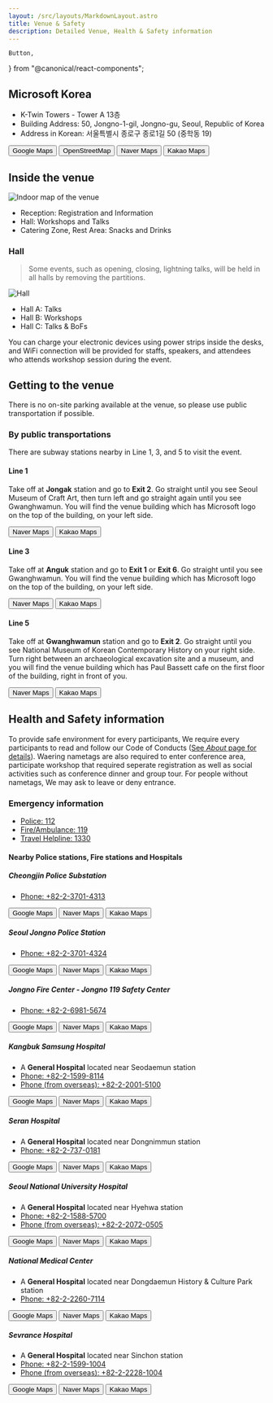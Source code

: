 ```yaml
---
layout: /src/layouts/MarkdownLayout.astro
title: Venue & Safety
description: Detailed Venue, Health & Safety information
---
```

    Button,
} from "@canonical/react-components";

## Microsoft Korea

- K-Twin Towers - Tower A 13층
- Building Address: 50, Jongno-1-gil, Jongno-gu, Seoul, Republic of Korea
- Address in Korean: 서울특별시 종로구 종로1길 50 (중학동 19)

<Button className="u-no-margin--right" hasIcon element="a" href="https://goo.gl/maps/NdFLcUwYKZaZRhgF8">
    <i className="p-icon--external-link"></i>
    <span>Google Maps</span>
</Button>
<Button className="u-no-margin--right" hasIcon element="a" href="https://osm.org/go/55k1isqnP?node=10149108968">
    <i className="p-icon--external-link"></i>
    <span>OpenStreetMap</span>
</Button>
<Button className="u-no-margin--right" hasIcon element="a" href="https://naver.me/5CzpevRF">
    <i className="p-icon--external-link"></i>
    <span>Naver Maps</span>
</Button>
<Button className="u-no-margin--right" hasIcon element="a" href="https://place.map.kakao.com/23496032">
    <i className="p-icon--external-link"></i>
    <span>Kakao Maps</span>
</Button>
<OpenStreetMap
    osmEmbedQuery="bbox=126.97721242904665%2C37.57368997826044%2C126.98056519031526%2C37.57561171073767&amp;layer=mapnik&amp;marker=37.57465085069809%2C126.97888880968094"/>

## Inside the venue

![Indoor map of the venue](/venue/inside_venue.png)

- Reception: Registration and Information
- Hall: Workshops and Talks
- Catering Zone, Rest Area: Snacks and Drinks

### Hall

> Some events, such as opening, closing, lightning talks, will be held in all halls by removing the partitions.

![Hall](/venue/hall.png)

- Hall A: Talks
- Hall B: Workshops
- Hall C: Talks & BoFs

You can charge your electronic devices using power strips inside the desks, and WiFi connection will be provided for staffs, speakers, and attendees who attends workshop session during the event.

## Getting to the venue

There is no on-site parking available at the venue, so please use public transportation if possible.

### By public transportations

There are subway stations nearby in Line 1, 3, and 5 to visit the event.

#### Line 1

Take off at **Jongak** station and go to **Exit 2**. Go straight until you see Seoul Museum of Craft Art, then turn left and go straight again until you see Gwanghwamun. You will find the venue building which has Microsoft logo on the top of the building, on your left side.

<Button className="u-no-margin--right" hasIcon element="a" href="https://naver.me/FS5MNxrN">
    <i className="p-icon--external-link"></i>
    <span>Naver Maps</span>
</Button>
<Button className="u-no-margin--right" hasIcon element="a" href="http://kko.to/S0VU3VN9lK">
    <i className="p-icon--external-link"></i>
    <span>Kakao Maps</span>
</Button>

#### Line 3

Take off at **Anguk** station and go to **Exit 1** or **Exit 6**. Go straight until you see Gwanghwamun. You will find the venue building which has Microsoft logo on the top of the building, on your left side.

<Button className="u-no-margin--right" hasIcon element="a" href="https://naver.me/52TDPhzv">
    <i className="p-icon--external-link"></i>
    <span>Naver Maps</span>
</Button>
<Button className="u-no-margin--right" hasIcon element="a" href="http://kko.to/Ytc0aE3skx">
    <i className="p-icon--external-link"></i>
    <span>Kakao Maps</span>
</Button>

#### Line 5

Take off at **Gwanghwamun** station and go to **Exit 2**. Go straight until you see National Museum of Korean Contemporary History on your right side. Turn right between an archaeological excavation site and a museum, and you will find the venue building which has Paul Bassett cafe on the first floor of the building, right in front of you.

<Button className="u-no-margin--right" hasIcon element="a" href="https://naver.me/xQ8Yrlme">
    <i className="p-icon--external-link"></i>
    <span>Naver Maps</span>
</Button>
<Button className="u-no-margin--right" hasIcon element="a" href="http://kko.to/szcUh799Qg">
    <i className="p-icon--external-link"></i>
    <span>Kakao Maps</span>
</Button>

## Health and Safety information

To provide safe environment for every participants, We require every participants to read and follow our Code of Conducts ([See *About* page for details](/en/about)). Waering nametags are also required to enter conference area, participate workshop that required seperate registration as well as social activities such as conference dinner and group tour. For people without nametags, We may ask to leave or deny entrance.

### Emergency information

- [Police: 112](tel:112)
- [Fire/Ambulance: 119](tel:119)
- [Travel Helpline: 1330](tel:1330)

#### Nearby Police stations, Fire stations and Hospitals

##### Cheongjin Police Substation

- [Phone: +82-2-3701-4313](tel:+82-2-3701-4313)

<Button className="u-no-margin--right" hasIcon element="a" href="https://goo.gl/maps/1zqifTDFTNKBMmch6">
    <i className="p-icon--external-link"></i>
    <span>Google Maps</span>
</Button>
<Button className="u-no-margin--right" hasIcon element="a" href="https://naver.me/GnGIWl7D">
    <i className="p-icon--external-link"></i>
    <span>Naver Maps</span>
</Button>
<Button className="u-no-margin--right" hasIcon element="a" href="https://place.map.kakao.com/14657566">
    <i className="p-icon--external-link"></i>
    <span>Kakao Maps</span>
</Button>

##### Seoul Jongno Police Station

- [Phone: +82-2-3701-4324](tel:+82-2-3701-4324)

<Button className="u-no-margin--right" hasIcon element="a" href="https://goo.gl/maps/H2PedhCiyQCXLgt77">
    <i className="p-icon--external-link"></i>
    <span>Google Maps</span>
</Button>
<Button className="u-no-margin--right" hasIcon element="a" href="https://naver.me/FpXwa33l">
    <i className="p-icon--external-link"></i>
    <span>Naver Maps</span>
</Button>
<Button className="u-no-margin--right" hasIcon element="a" href="https://place.map.kakao.com/7935719">
    <i className="p-icon--external-link"></i>
    <span>Kakao Maps</span>
</Button>

##### Jongno Fire Center - Jongno 119 Safety Center

- [Phone: +82-2-6981-5674](tel:+82-2-6981-5674)

<Button className="u-no-margin--right" hasIcon element="a" href="https://goo.gl/maps/UNXp7mCCupJKwqrNA">
    <i className="p-icon--external-link"></i>
    <span>Google Maps</span>
</Button>
<Button className="u-no-margin--right" hasIcon element="a" href="https://naver.me/Fn2miFBn">
    <i className="p-icon--external-link"></i>
    <span>Naver Maps</span>
</Button>
<Button className="u-no-margin--right" hasIcon element="a" href="https://place.map.kakao.com/23256271">
    <i className="p-icon--external-link"></i>
    <span>Kakao Maps</span>
</Button>

##### Kangbuk Samsung Hospital

- A **General Hospital** located near Seodaemun station
- [Phone: +82-2-1599-8114](tel:+82-2-1599-8114)
- [Phone (from overseas): +82-2-2001-5100](tel:+82-2-2001-5100)

<Button className="u-no-margin--right" hasIcon element="a" href="https://goo.gl/maps/r6ogT35Y462JQfMA8">
    <i className="p-icon--external-link"></i>
    <span>Google Maps</span>
</Button>
<Button className="u-no-margin--right" hasIcon element="a" href="https://naver.me/5DH37gjX">
    <i className="p-icon--external-link"></i>
    <span>Naver Maps</span>
</Button>
<Button className="u-no-margin--right" hasIcon element="a" href="https://place.map.kakao.com/8178752">
    <i className="p-icon--external-link"></i>
    <span>Kakao Maps</span>
</Button>

##### Seran Hospital

- A **General Hospital** located near Dongnimmun station
- [Phone: +82-2-737-0181](tel:+82-2-737-0181)

<Button className="u-no-margin--right" hasIcon element="a" href="https://goo.gl/maps/sFQHYZskq44WhCp77">
    <i className="p-icon--external-link"></i>
    <span>Google Maps</span>
</Button>
<Button className="u-no-margin--right" hasIcon element="a" href="https://naver.me/GxORR2od">
    <i className="p-icon--external-link"></i>
    <span>Naver Maps</span>
</Button>
<Button className="u-no-margin--right" hasIcon element="a" href="https://place.map.kakao.com/7947236">
    <i className="p-icon--external-link"></i>
    <span>Kakao Maps</span>
</Button>

##### Seoul National University Hospital

- A **General Hospital** located near Hyehwa station
- [Phone: +82-2-1588-5700](tel:+82-2-1588-5700)
- [Phone (from overseas): +82-2-2072-0505](tel:+82-2-2072-0505)

<Button className="u-no-margin--right" hasIcon element="a" href="https://goo.gl/maps/ihCriSJSAQposZR28">
    <i className="p-icon--external-link"></i>
    <span>Google Maps</span>
</Button>
<Button className="u-no-margin--right" hasIcon element="a" href="https://naver.me/xKQWNyWQ">
    <i className="p-icon--external-link"></i>
    <span>Naver Maps</span>
</Button>
<Button className="u-no-margin--right" hasIcon element="a" href="https://place.map.kakao.com/13565525">
    <i className="p-icon--external-link"></i>
    <span>Kakao Maps</span>
</Button>

##### National Medical Center

- A **General Hospital** located near Dongdaemun History & Culture Park station
- [Phone: +82-2-2260-7114](tel:+82-2-2260-7114)

<Button className="u-no-margin--right" hasIcon element="a" href="https://goo.gl/maps/NfGSCxZWRYHyaks89">
    <i className="p-icon--external-link"></i>
    <span>Google Maps</span>
</Button>
<Button className="u-no-margin--right" hasIcon element="a" href="https://naver.me/FuVEJHgh">
    <i className="p-icon--external-link"></i>
    <span>Naver Maps</span>
</Button>
<Button className="u-no-margin--right" hasIcon element="a" href="https://place.map.kakao.com/11952764">
    <i className="p-icon--external-link"></i>
    <span>Kakao Maps</span>
</Button>

##### Sevrance Hospital

- A **General Hospital** located near Sinchon station
- [Phone: +82-2-1599-1004](tel:+82-2-1599-1004)
- [Phone (from overseas): +82-2-2228-1004](tel:+82-2-2228-1004)

<Button className="u-no-margin--right" hasIcon element="a" href="https://goo.gl/maps/mpSsSmv7GjSMMDCP8">
    <i className="p-icon--external-link"></i>
    <span>Google Maps</span>
</Button>
<Button className="u-no-margin--right" hasIcon element="a" href="https://naver.me/GJrFT2S7">
    <i className="p-icon--external-link"></i>
    <span>Naver Maps</span>
</Button>
<Button className="u-no-margin--right" hasIcon element="a" href="https://place.map.kakao.com/26822101">
    <i className="p-icon--external-link"></i>
    <span>Kakao Maps</span>
</Button>